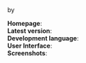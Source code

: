 '''{{{name}}}'''<br />
by ''{{{author}}}''

'''Homepage''': {{{website}}}<br />
'''Latest version''': {{{version}}}<br />
'''Development language''': {{{devlanguage}}}<br />
'''User Interface''': {{{ui}}}<br />
'''Screenshots''': {{{screenshots}}}

{{{description}}}